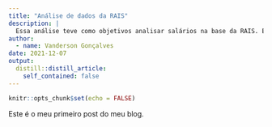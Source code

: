```yaml
---
title: "Análise de dados da RAIS"
description: |
  Essa análise teve como objetivos analisar salários na base da RAIS. Esse projeto foi realizado na semana Data Science na Prática da Curso-r.
author:
  - name: Vanderson Gonçalves
date: 2021-12-07
output:
  distill::distill_article:
    self_contained: false
---
```



```r
knitr::opts_chunk$set(echo = FALSE)
```

Este é o meu primeiro post do meu blog.


